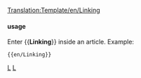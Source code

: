 <noinclude>
[[Translation:Template/en/Linking]]{{en/-}}</noinclude>
{{ambox
| type  = content
<!-- | image = WarningIcon.png -->
| text  = <strong>Request</strong><br />Please do not use external image hosting services such as Imageshack or even your own webspace. Also, do not post extremely large pictures, which may break the advanced layouts used.  You can help by uploading any externally linked images you find.
}}<noinclude>

==== usage====
Enter <nowiki>{{</nowiki>'''Linking'''<nowiki>}}</nowiki> inside an article. Example:
<pre>{{en/Linking}}</pre>

[[Category:en/Templates|L]][[Category:en/Message boxes|L]]</noinclude>